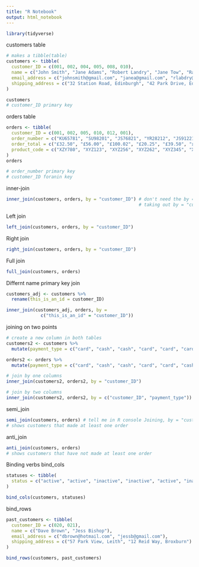 ```yaml
---
title: "R Notebook"
output: html_notebook
---
```


```r
library(tidyverse)
```

customers table 
```r
# makes a tibble(table)
customers <- tibble(
  customer_ID = c(001, 002, 004, 005, 008, 010), 
  name = c("John Smith", "Jane Adams", "Robert Landry", "Jane Tow", "Raul Tann", "Hilary Joyal"),
  email_address = c("johnsmith@gmail.com", "janea@gmail.com", "rlabdry@hotmail.com", "janet89@aol.com", "paul.tann1@gmail.com", NA),
  shipping_address = c("32 Station Road, Edinburgh", "42 Park Drive, Edinburgh", NA, "10 Gardiner Rd, Edinburgh", "12 Main St, Edinburgh", " 234 Queensferry Rd, Edinburgh,")
)

customers
# customer_ID primary key
```

orders table
```r
orders <- tibble(
  customer_ID = c(001, 002, 005, 010, 012, 001), 
  order_number = c("KU65781", "SU98201", "JS76821", "YR28212", "JS91221","YR21873"),
  order_total = c("£32.50", "£56.00", "£100.02", "£20.25", "£39.50", "£45.00"),
  product_code = c("XZY780", "XYZ123", "XYZ256", "XYZ262", "XYZ345", "XYZ127")
)
orders

# order_number primary key
# customer_ID foranin key
```

inner-join
```r
inner_join(customers, orders, by = "customer_ID") # don't need the by =, reads better 
                                                  # taking out by = "customer_ID" gives the same but also ells you that it's joined by "customer_ID"
```

Left join
```r
left_join(customers, orders, by = "customer_ID")
```

Right join
```r
right_join(customers, orders, by = "customer_ID")
```

Full join
```r
full_join(customers, orders)
```

Differnt name primary key join
```r
customers_adj <- customers %>% 
  rename(this_is_an_id = customer_ID)

inner_join(customers_adj, orders, by = 
             c("this_is_an_id" = "customer_ID"))
```

joining on two points
```r
# create a new column in both tables
customers2 <- customers %>% 
  mutate(payment_type = c("card", "cash", "cash", "card", "card", "card"))

orders2 <- orders %>%
  mutate(payment_type = c("card", "cash", "cash", "card", "card", "cash"))

# join by one columns
inner_join(customers2, orders2, by = "customer_ID")

# join by two columns
inner_join(customers2, orders2, by = c("customer_ID", "payment_type"))
```

semi_join 
```r
semi_join(customers, orders) # tell me in R console Joining, by = "customer_ID"
# shows customers that made at least one order
```

anti_join
```r
anti_join(customers, orders)
# shows customers that have not made at least one order
```

Binding verbs
bind_cols
```r
statuses <- tibble(
  status = c("active", "active", "inactive", "inactive", "active", "inactive")
) 

bind_cols(customers, statuses)
```

bind_rows
```r
past_customers <- tibble(
  customer_ID = c(020, 021), 
  name = c("Dave Brown", "Jess Bishop"),
  email_address = c("dbrown@hotmail.com", "jessb@gmail.com"),
  shipping_address = c("57 Park View, Leith", "12 Reid Way, Broxburn")
)

bind_rows(customers, past_customers)
```

